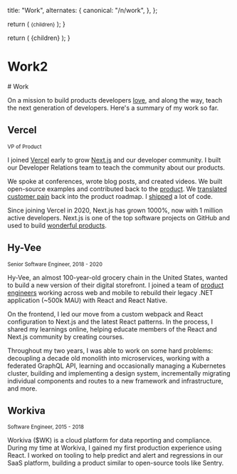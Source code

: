 
  title: "Work",
  alternates: {
    canonical: "/n/work",
  },
};

  return (
    <small className="flex text-sm text-gray-500 -mt-3 mb-3">{children}</small>
  );
}

  return (
    <large className="flex text-xl text-orange-400 -mt-3 mb-3">
      {children}
    </large>
  );
}

# Work2

<Large># Work </Large>

<AnimatedName />

On a mission to build products developers [love](/n/devtools), and along the way, teach the next generation of developers. Here's a summary of my work so far.

## Vercel

<Small>VP of Product</Small>

I joined [Vercel](https://vercel.com/home) early to grow [Next.js](https://nextjs.org/) and our developer community. I built our Developer Relations team to teach the community about our products.

We spoke at conferences, wrote blog posts, and created videos. We built open-source examples and contributed back to the [product](/n/devtools). We [translated customer pain](https://twitter.com/kelseyhightower/status/1105985400110112768) back into the product roadmap. I [shipped](https://x.com/leerob/status/1841226051554308229) a lot of code.

Since joining Vercel in 2020, Next.js has grown 1000%, now with 1 million active developers. Next.js is one of the top software projects on GitHub and used to build [wonderful products](https://nextjs.org/showcase).

## Hy-Vee

<Small>Senior Software Engineer, 2018 - 2020</Small>

Hy-Vee, an almost 100-year-old grocery chain in the United States, wanted to build a new version of their digital storefront. I joined a team of [product engineers](/n/product-engineers) working across web and mobile to rebuild their legacy .NET application (~500k MAU) with React and React Native.

On the frontend, I led our move from a custom webpack and React configuration to Next.js and the latest React patterns. In the process, I shared my learnings online, helping educate members of the React and Next.js community by creating courses.

Throughout my two years, I was able to work on some hard problems: decoupling a decade old monolith into microservices, working with a federated GraphQL API, learning and occasionally managing a Kubernetes cluster, building and implementing a design system, incrementally migrating individual components and routes to a new framework and infrastructure, and more.

## Workiva

<Small>Software Engineer, 2015 - 2018</Small>

Workiva ($WK) is a cloud platform for data reporting and compliance. During my time at Workiva, I gained my first production experience using React. I worked on tooling to help predict and alert and regressions in our SaaS platform, building a product similar to open-source tools like Sentry.
